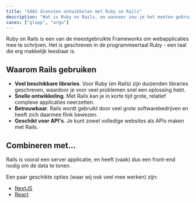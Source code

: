 ```yaml
---
title: "SAAS diensten ontwikkelen met Ruby on Rails"
description: "Wat is Ruby on Rails, en wanneer zou je het moeten gebruiken?"
cases: ["glapp", "argu"]
---
```


Ruby on Rails is een van de meestgebruikte Frameworks om webapplicaties mee te schrijven.
Het is geschreven in de programmeertaal Ruby - een taal die erg makkelijk leesbaar is.

## Waarom Rails gebruiken

- **Veel beschikbare libraries**. Voor Ruby (en Rails) zijn duizenden libraries geschreven, waardoor je voor veel problemen snel een oplossing hebt.
- **Snelle ontwikkeling**. Met Rails kan je in korte tijd grote, relatief complexe applicaties neerzetten.
- **Betrouwbaar**. Rails wordt gebruikt door veel grote softwarebedrijven en heeft zich daarmee flink bewezen.
- **Geschikt voor API's**. Je kunt zowel volledige websites als APIs maken met Rails.

## Combineren met...

Rails is vooral een server applicatie, en heeft (vaak) dus een front-end nodig om de data te tonen.

Een paar geschikte opties (waar wij ook veel mee werken) zijn:

- [NextJS](/nl/tech/nextjs)
- [React](/nl/tech/reactjs)
